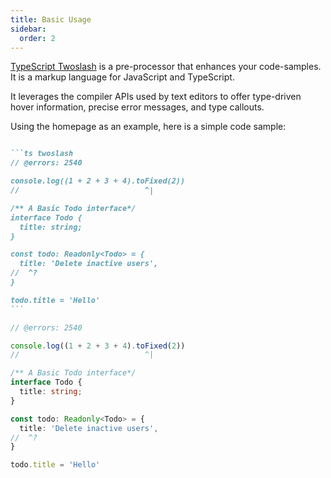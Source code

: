 ```yaml
---
title: Basic Usage
sidebar:
  order: 2
---
```



[TypeScript Twoslash](https://www.typescriptlang.org/dev/twoslash/) is a pre-processor that enhances your code-samples. It is a markup language for JavaScript and TypeScript.

It leverages the compiler APIs used by text editors to offer type-driven hover information, precise error messages, and type callouts.

Using the homepage as an example, here is a simple code sample:

<Tabs>

<TabItem label='Before'>

``````md

```ts twoslash
// @errors: 2540

console.log((1 + 2 + 3 + 4).toFixed(2))
//                            ^|

/** A Basic Todo interface*/
interface Todo {
  title: string;
}

const todo: Readonly<Todo> = {
  title: 'Delete inactive users',
//  ^?
}

todo.title = 'Hello'
```

``````

</TabItem>

<TabItem label="After">

```ts twoslash
// @errors: 2540

console.log((1 + 2 + 3 + 4).toFixed(2))
//                            ^|

/** A Basic Todo interface*/
interface Todo {
  title: string;
}

const todo: Readonly<Todo> = {
  title: 'Delete inactive users',
//  ^?
}

todo.title = 'Hello'
```

</TabItem>

</Tabs>